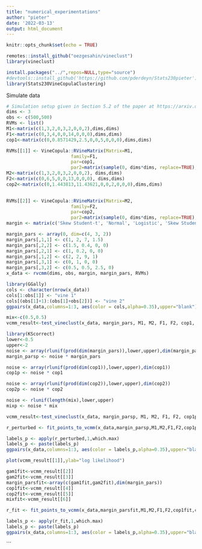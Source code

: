 ```yaml
---
title: "numerical_experimentations"
author: "pieter"
date: '2022-03-13'
output: html_document
---
```


```r
knitr::opts_chunk$set(echo = TRUE)
```

```r
remotes::install_github("oezgesahin/vineclust")
library(vineclust)

install.packages("../",repos=NULL,type="source")
#devtools::install_github('https://github.com/pderdeyn/Stats230pieter')
library(Stats230VineCopulaClustering)
```

Simulate data

```r
# Simulation setup given in Section 5.2 of the paper at https://arxiv.org/pdf/2102.03257.pdf
dims <- 3
obs <- c(500,500) 
RVMs <- list()
M1<-matrix(c(1,3,2,0,3,2,0,0,2),dims,dims)
F1<-matrix(c(0,3,4,0,0,14,0,0,0),dims,dims)
cop1<-matrix(c(0,0.8571429,2.5,0,0,5,0,0,0),dims,dims)

RVMs[[1]] <- VineCopula::RVineMatrix(Matrix=M1,
                        family=F1,
                        par=cop1,
                        par2=matrix(sample(0, dims*dims, replace=TRUE),dims,dims)) 
M2<-matrix(c(1,3,2,0,3,2,0,0,2), dims,dims)
F2<-matrix(c(0,6,5,0,0,13,0,0,0), dims,dims)
cop2<-matrix(c(0,1.443813,11.43621,0,0,2,0,0,0),dims,dims)
        

RVMs[[2]] <- VineCopula::RVineMatrix(Matrix=M2,
                        family=F2,
                        par=cop2,
                        par2=matrix(sample(0, dims*dims, replace=TRUE),dims,dims))
margin <- matrix(c('Skew Student-t', 'Normal', 'Logistic', 'Skew Student-t', 'Normal', 'Logistic'), 3, 2) 

margin_pars <- array(0, dim=c(4, 3, 2))
margin_pars[,1,1] <- c(1, 2, 7, 1.5)
margin_pars[,2,2] <- c(1.5, 0.4, 0, 0)
margin_pars[,2,1] <- c(1, 0.2, 0, 0)
margin_pars[,1,2] <- c(2, 2, 9, 1)
margin_pars[,3,1] <- c(0, 1, 0, 0)
margin_pars[,3,2] <- c(0.5, 0.5, 2.5, 0)
x_data <- rvcmm(dims, obs, margin, margin_pars, RVMs)
```


```r
library(GGally)
cols <- character(nrow(x_data))
cols[1:obs[1]] <- "vine 1"
cols[(obs[1]+1):(obs[1]+obs[2])] <- "vine 2"
ggpairs(x_data,columns=1:3, aes(color = cols,alpha=0.35),upper="blank")
```

```r
mix<-c(0.5,0.5)
vcmm_result<-test_vineclust(x_data, margin_pars, M1, M2, F1, F2, cop1, cop2, mix, iter=5)
```



```r
library(KScorrect)
lower<-0.5
upper<-2
noise <- array(rlunif(prod(dim(margin_pars)),lower,upper),dim(margin_pars))
margin_parsp <- noise * margin_pars

noise <- array(rlunif(prod(dim(cop1)),lower,upper),dim(cop1))
cop1p <- noise * cop1

noise <- array(rlunif(prod(dim(cop2)),lower,upper),dim(cop2))
cop2p <- noise * cop2

noise <- rlunif(length(mix),lower,upper)
mixp <- noise * mix
```

```r
vcmm_result<-test_vineclust(x_data, margin_parsp, M1, M2, F1, F2, cop1p, cop2p, mixp,iter=5)

```


```r
r_perturbed <- fit_points_to_vcmm(x_data,margin_parsp,M1,M2,F1,F2,cop1p,cop2p,mixp)
```

```r
labels_p <- apply(r_perturbed,1,which.max)
labels_p <- paste(labels_p)
ggpairs(x_data,columns=1:3, aes(color = labels_p,alpha=0.35),upper="blank")

```


```r
plot(vcmm_result[[1]],ylab="log likelihood")

gam1fit<-vcmm_result[[2]]
gam2fit<-vcmm_result[[3]]
margin_parsfit<-array(c(gam1fit,gam2fit),dim(margin_pars))
cop1fit<-vcmm_result[[4]]
cop2fit<-vcmm_result[[5]]
mixfit<-vcmm_result[[6]]
```
```r
r_fit <- fit_points_to_vcmm(x_data,margin_parsfit,M1,M2,F1,F2,cop1fit,cop2fit,mixfit)
```

```r
labels_p <- apply(r_fit,1,which.max)
labels_p <- paste(labels_p)
ggpairs(x_data,columns=1:3, aes(color = labels_p,alpha=0.35),upper="blank")

```


```
